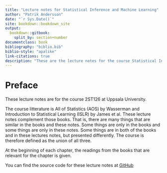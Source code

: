 ```yaml
--- 
title: "Lecture notes for Statistical Inference and Machine Learning"
author: "Patrik Andersson"
date: "`r Sys.Date()`"
site: bookdown::bookdown_site
output: 
  bookdown::gitbook:
    split_by: section+number
documentclass: book
bibliography: "biblio.bib"
biblio-style: "apalike"
link-citations: true
description: "These are the lecture notes for the course Statistical Inference and Machine Learning at the Department of statistics, Uppsala University."
---
```


# Preface {-}

These lecture notes are for the course 2ST126 at Uppsala University.

The course litterature is All of Statistics (AOS) by Wasserman and Introduction to Statistical Learning (ISLR) by James et al. These lecture notes complement those books. That is, there are many things that are similar in the books and these notes. Some things are only in the books and some things are only in these notes. Some things are in both of the books and in these lectures notes, but presented differently. The course is therefore defined as the union of all three.

At the beginning of each chapter, the readings from the books that are relevant for the chapter is given.

You can find the source code for these lecture notes at <a href="https://github.com/LPAndersson/SIML">GitHub</a>
